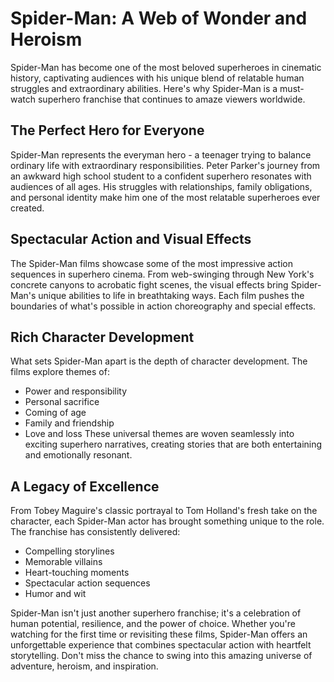 # Spider-Man: A Web of Wonder and Heroism
Spider-Man has become one of the most beloved superheroes in cinematic history, captivating audiences with his unique blend of relatable human struggles and extraordinary abilities. Here's why Spider-Man is a must-watch superhero franchise that continues to amaze viewers worldwide.

## The Perfect Hero for Everyone
Spider-Man represents the everyman hero - a teenager trying to balance ordinary life with extraordinary responsibilities. Peter Parker's journey from an awkward high school student to a confident superhero resonates with audiences of all ages. His struggles with relationships, family obligations, and personal identity make him one of the most relatable superheroes ever created.

## Spectacular Action and Visual Effects
The Spider-Man films showcase some of the most impressive action sequences in superhero cinema. From web-swinging through New York's concrete canyons to acrobatic fight scenes, the visual effects bring Spider-Man's unique abilities to life in breathtaking ways. Each film pushes the boundaries of what's possible in action choreography and special effects.

## Rich Character Development
What sets Spider-Man apart is the depth of character development. The films explore themes of:

- Power and responsibility
- Personal sacrifice
- Coming of age
- Family and friendship
- Love and loss
These universal themes are woven seamlessly into exciting superhero narratives, creating stories that are both entertaining and emotionally resonant.

## A Legacy of Excellence
From Tobey Maguire's classic portrayal to Tom Holland's fresh take on the character, each Spider-Man actor has brought something unique to the role. The franchise has consistently delivered:

- Compelling storylines
- Memorable villains
- Heart-touching moments
- Spectacular action sequences
- Humor and wit

Spider-Man isn't just another superhero franchise; it's a celebration of human potential, resilience, and the power of choice. Whether you're watching for the first time or revisiting these films, Spider-Man offers an unforgettable experience that combines spectacular action with heartfelt storytelling. Don't miss the chance to swing into this amazing universe of adventure, heroism, and inspiration.
